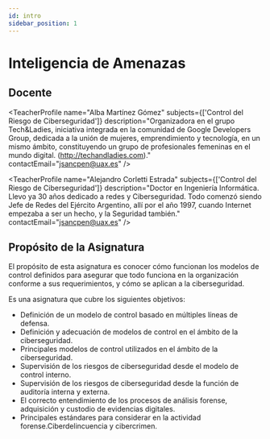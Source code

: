 ```yaml
---
id: intro
sidebar_position: 1
---
```


# Inteligencia de Amenazas

## Docente

<TeacherProfile
  name="Alba Martínez Gómez"
  subjects={['Control del Riesgo de Ciberseguridad']}
  description="Organizadora en el grupo Tech&Ladies, iniciativa integrada en la comunidad de Google Developers Group, dedicada a la unión de mujeres, emprendimiento y tecnología, en un mismo ámbito, constituyendo un grupo de profesionales femeninas en el mundo digital. (http://techandladies.com)."
  contactEmail="jsancpen@uax.es"
/>

<TeacherProfile
  name="Alejandro Corletti Estrada"
  subjects={['Control del Riesgo de Ciberseguridad']}
  description="Doctor en Ingeniería Informática. Llevo ya 30 años dedicado a redes y Ciberseguridad. Todo comenzó siendo Jefe de Redes del Ejército Argentino, allí por el año 1997, cuando Internet empezaba a ser un hecho, y la Seguridad también."
  contactEmail="jsancpen@uax.es"
/>

## Propósito de la Asignatura
El propósito de esta asignatura es conocer cómo funcionan los modelos de control definidos
para asegurar que todo funciona en la organización conforme a sus requerimientos, y cómo se
aplican a la ciberseguridad.

Es una asignatura que cubre los siguientes objetivos:

* Definición de un modelo de control basado en múltiples líneas de defensa.
* Definición y adecuación de modelos de control en el ámbito de la ciberseguridad.
* Principales modelos de control utilizados en el ámbito de la ciberseguridad.
* Supervisión de los riesgos de ciberseguridad desde el modelo de control interno.
* Supervisión de los riesgos de ciberseguridad desde la función de auditoría interna y
externa.
* El correcto entendimiento de los procesos de análisis forense, adquisición y custodio de
evidencias digitales.
* Principales estándares para considerar en la actividad forense.Ciberdelincuencia y cibercrimen.
